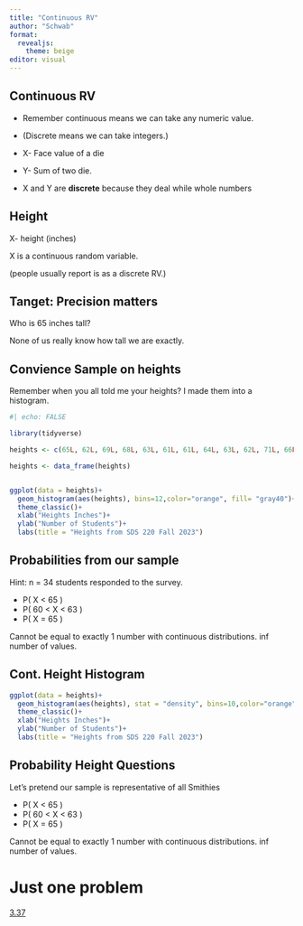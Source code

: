 ```yaml
---
title: "Continuous RV"
author: "Schwab"
format: 
  revealjs:
    theme: beige
editor: visual
---
```


## Continuous RV

::: incremental
-   Remember continuous means we can take any numeric value.

-   (Discrete means we can take integers.)

-   X- Face value of a die

-   Y- Sum of two die.

-   X and Y are **discrete** because they deal while whole numbers
:::

## Height

X- height (inches)

X is a continuous random variable.

(people usually report is as a discrete RV.)

## Tanget: Precision matters

Who is 65 inches tall?

None of us really know how tall we are exactly.

## Convience Sample on heights

Remember when you all told me your heights? I made them into a histogram.

```r
#| echo: FALSE

library(tidyverse)

heights <- c(65L, 62L, 69L, 68L, 63L, 61L, 61L, 64L, 63L, 62L, 71L, 66L, 63L, 68L, 67L, 70L, 65L, 61L, 64L, 69L, 67L, 67L, 70L, 64L, 61L, 64L, 64L, 69L, 69L, 59L, 63L, 66L, 64L, 62L)

heights <- data_frame(heights)


ggplot(data = heights)+
  geom_histogram(aes(heights), bins=12,color="orange", fill= "gray40")+
  theme_classic()+
  xlab("Heights Inches")+
  ylab("Number of Students")+
  labs(title = "Heights from SDS 220 Fall 2023")
```

## Probabilities from our sample

Hint: n = 34 students responded to the survey.

::: incremental
-   P( X \< 65 )
-   P( 60 \< X \< 63 )
-   P( X = 65 )

Cannot be equal to exactly 1 number with continuous distributions. $\inf$ number of values.
:::

## Cont. Height Histogram

```r

ggplot(data = heights)+
  geom_histogram(aes(heights), stat = "density", bins=10,color="orange", fill= "gray40")+
  theme_classic()+
  xlab("Heights Inches")+
  ylab("Number of Students")+
  labs(title = "Heights from SDS 220 Fall 2023")

```

## Probability Height Questions

Let's pretend our sample is representative of all Smithies

::: incremental
-   P( X \< 65 )
-   P( 60 \< X \< 63 )
-   P( X = 65 )

Cannot be equal to exactly 1 number with continuous distributions. $\inf$ number of values.
:::

# Just one problem

[3.37](https://www.biostat.jhsph.edu/~iruczins/teaching/books/2019.openintro.statistics.pdf#chapter.3)
